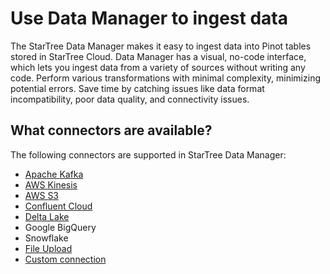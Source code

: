 # Use Data Manager to ingest data

The StarTree Data Manager makes it easy to ingest data into Pinot tables stored in StarTree Cloud. Data Manager has a visual, no-code interface, which
lets you ingest data from a variety of sources without writing any code. Perform various transformations with minimal complexity, minimizing potential errors.
Save time by catching issues like data format incompatibility, poor data quality, and connectivity issues.

## What connectors are available?

The following connectors are supported in StarTree Data Manager:

* [Apache Kafka](/docs/use-data-manager/kafka.md)
* [AWS Kinesis](/docs/use-data-manager/kinesis.md)
* [AWS S3](/docs/use-data-manager/s3.md)
* [Confluent Cloud](/docs/use-data-manager/confluent.md)
* [Delta Lake](/docs/use-data-manager/delta-lake.md)
* Google BigQuery
* Snowflake
* [File Upload](/docs/use-data-manager/upload-file.md)
* [Custom connection](/docs/use-data-manager/custom-connection.md)